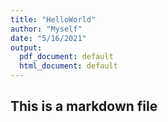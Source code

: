 ```yaml
---
title: "HelloWorld"
author: "Myself"
date: "5/16/2021"
output:
  pdf_document: default
  html_document: default
---
```


## This is a markdown file